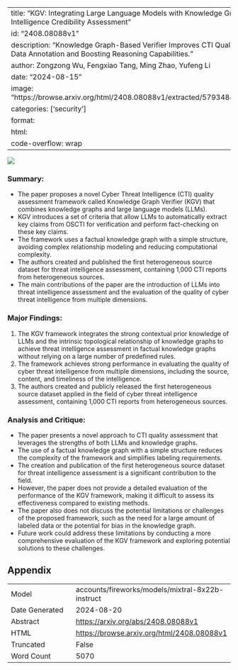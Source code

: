 
---
title: "KGV: Integrating Large Language Models with Knowledge Graphs for Cyber Threat Intelligence Credibility Assessment"
id: "2408.08088v1"
description: "Knowledge Graph-Based Verifier Improves CTI Quality Assessment, Reducing Data Annotation and Boosting Reasoning Capabilities."
author: Zongzong Wu, Fengxiao Tang, Ming Zhao, Yufeng Li
date: "2024-08-15"
image: "https://browse.arxiv.org/html/2408.08088v1/extracted/5793484/figures/overviewKGV.png"
categories: ['security']
format:
  html:
    code-overflow: wrap
---

![](https://browse.arxiv.org/html/2408.08088v1/extracted/5793484/figures/overviewKGV.png)

### Summary:

- The paper proposes a novel Cyber Threat Intelligence (CTI) quality assessment framework called Knowledge Graph Verifier (KGV) that combines knowledge graphs and large language models (LLMs).
- KGV introduces a set of criteria that allow LLMs to automatically extract key claims from OSCTI for verification and perform fact-checking on these key claims.
- The framework uses a factual knowledge graph with a simple structure, avoiding complex relationship modeling and reducing computational complexity.
- The authors created and published the first heterogeneous source dataset for threat intelligence assessment, containing 1,000 CTI reports from heterogeneous sources.
- The main contributions of the paper are the introduction of LLMs into threat intelligence assessment and the evaluation of the quality of cyber threat intelligence from multiple dimensions.

### Major Findings:

1. The KGV framework integrates the strong contextual prior knowledge of LLMs and the intrinsic topological relationship of knowledge graphs to achieve threat intelligence assessment in factual knowledge graphs without relying on a large number of predefined rules.
2. The framework achieves strong performance in evaluating the quality of cyber threat intelligence from multiple dimensions, including the source, content, and timeliness of the intelligence.
3. The authors created and publicly released the first heterogeneous source dataset applied in the field of cyber threat intelligence assessment, containing 1,000 CTI reports from heterogeneous sources.

### Analysis and Critique:

- The paper presents a novel approach to CTI quality assessment that leverages the strengths of both LLMs and knowledge graphs.
- The use of a factual knowledge graph with a simple structure reduces the complexity of the framework and simplifies labeling requirements.
- The creation and publication of the first heterogeneous source dataset for threat intelligence assessment is a significant contribution to the field.
- However, the paper does not provide a detailed evaluation of the performance of the KGV framework, making it difficult to assess its effectiveness compared to existing methods.
- The paper also does not discuss the potential limitations or challenges of the proposed framework, such as the need for a large amount of labeled data or the potential for bias in the knowledge graph.
- Future work could address these limitations by conducting a more comprehensive evaluation of the KGV framework and exploring potential solutions to these challenges.

## Appendix

|          |          |
|----------|----------|
| Model     | accounts/fireworks/models/mixtral-8x22b-instruct       |
| Date Generated     | 2024-08-20       |
| Abstract | [https://arxiv.org/abs/2408.08088v1](https://arxiv.org/abs/2408.08088v1)        |
| HTML     | [https://browse.arxiv.org/html/2408.08088v1](https://browse.arxiv.org/html/2408.08088v1)       |
| Truncated       | False       |
| Word Count       | 5070       |